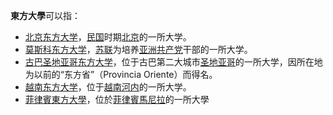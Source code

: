 '''東方大學'''可以指：
*[[北京东方大学|北京东方大学]]，[[中華民國|民国]]时期[[北京|北京]]的一所大学。
*[[莫斯科东方大学|莫斯科东方大学]]，[[苏联|苏联]]为培养[[亚洲|亚洲]][[共产党|共产党]]干部的一所大学。
*[[古巴圣地亚哥东方大学|古巴圣地亚哥东方大学]]，位于古巴第二大城市[[圣地亚哥-德古巴|圣地亚哥]]的一所大学，因所在地为以前的“东方省”（Provincia Oriente）而得名。
*[[东方大学_(越南)|越南东方大学]]，位于[[越南|越南]][[河内|河内]]的一所大学。
*[[東方大學_(菲律賓)|菲律賓東方大學]]，位於[[菲律賓|菲律賓]][[馬尼拉|馬尼拉]]的一所大學
{{disambig|Cat=四字建築物消歧義}}